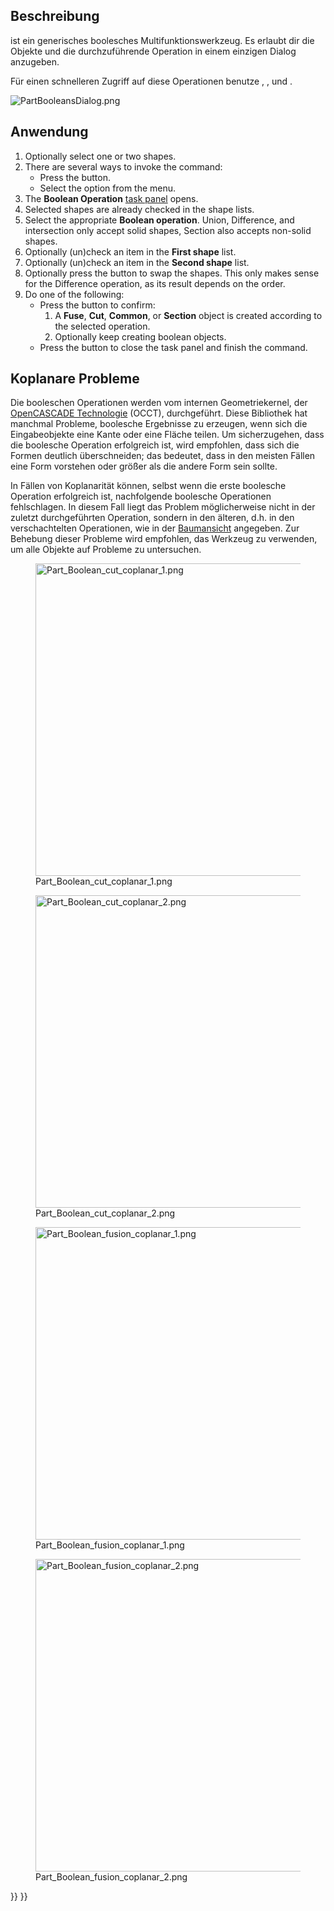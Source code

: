 <languages/>

{{Docnav/de
|[[Part_CompoundFilter/de|VerbundFiltern]]
|[[Part_Cut/de|Differenz]]
|[[Part_Workbench/de|Part]]
|IconL=Part_CompoundFilter.svg
|IconR=Part_Cut.svg
|IconC=Workbench_Part.svg
}}

{{GuiCommand/de
|Name=Part Boolean
|Name/de=Part BoolescheOperation
|MenuLocation=Formteil → Boolesche Operation → Boolesche Operation...
|Workbenches=[[Part_Workbench/de|Part]]
|SeeAlso=[[Part_Cut/de|Part Differenz]], [[Part_Fuse/de|Part Vereinigung]], [[Part_Common/de|Part Schnitt]], und [[Part_Section/de|Part Schnittkurve]]
}}

<span id="Description"></span>
==Beschreibung==

<div class="mw-translate-fuzzy">
{{Button|[[File:Part_Boolean.svg|16px]] [[Part_Boolean/de|Part BoolescheOperation]]}} ist ein generisches boolesches Multifunktionswerkzeug. Es erlaubt dir die Objekte und die durchzuführende Operation in einem einzigen Dialog anzugeben.
</div>

<div class="mw-translate-fuzzy">
Für einen schnelleren Zugriff auf diese Operationen benutze {{Button|[[File:Part_Cut.svg|16px]] [[Part_Cut/de|Part Differenz]]}}, {{Button|[[File:Part_Fuse.svg|16px]] [[Part_Fuse/de|Part Vereinigung]]}}, {{Button|[[File:Part_Common.svg|16px]] [[Part_Common/de|Part Schnitt]]}} und {{Button|[[File:Part_Section.svg|16px]] [[Part_Section/de|Part Schnittkurve]]}}.
</div>

[[File:PartBooleansDialog.png]]
{{Caption|The Boolean Operation task panel}}

<span id="Usage"></span>
==Anwendung==

# Optionally select one or two shapes.
# There are several ways to invoke the command:
#* Press the {{Button|[[Image:Part_Boolean.svg|16px|link=]] [[Part_Boolean|Boolean...]]}} button.
#* Select the {{MenuCommand|Part → Boolean → [[Image:Part_Boolean.svg|16px]] Boolean...}} option from the menu.
# The '''Boolean Operation''' [[Task_panel|task panel]] opens.
# Selected shapes are already checked in the shape lists.
# Select the appropriate '''Boolean operation'''. Union, Difference, and intersection only accept solid shapes, Section also accepts non-solid shapes.
# Optionally (un)check an item in the '''First shape''' list.
# Optionally (un)check an item in the '''Second shape''' list.
# Optionally press the {{Button|Swap selection}} button to swap the shapes. This only makes sense for the Difference operation, as its result depends on the order.
# Do one of the following:
#* Press the {{Button|Apply}} button to confirm:
#*# A '''Fuse''', '''Cut''', '''Common''', or '''Section''' object is created according to the selected operation.
#*# Optionally keep creating boolean objects.
#* Press the {{Button|Close}} button to close the task panel and finish the command.

<span id="Coplanar_problems"></span>
== Koplanare Probleme ==

Die booleschen Operationen werden vom internen Geometriekernel, der [[OpenCASCADE/de|OpenCASCADE Technologie]] (OCCT), durchgeführt. Diese Bibliothek hat manchmal Probleme, boolesche Ergebnisse zu erzeugen, wenn sich die Eingabeobjekte eine Kante oder eine Fläche teilen. Um sicherzugehen, dass die boolesche Operation erfolgreich ist, wird empfohlen, dass sich die Formen deutlich überschneiden; das bedeutet, dass in den meisten Fällen eine Form vorstehen oder größer als die andere Form sein sollte.

In Fällen von Koplanarität können, selbst wenn die erste boolesche Operation erfolgreich ist, nachfolgende boolesche Operationen fehlschlagen. In diesem Fall liegt das Problem möglicherweise nicht in der zuletzt durchgeführten Operation, sondern in den älteren, d.h. in den verschachtelten Operationen, wie in der [[Tree_view/de|Baumansicht]] angegeben. Zur Behebung dieser Probleme wird empfohlen, das Werkzeug {{Button|[[File:Part_CheckGeometry.svg|16px]] [[Part_CheckGeometry/de|Part GeometriePrüfen]]}} zu verwenden, um alle Objekte auf Probleme zu untersuchen.

[[File:Part_Boolean_cut_coplanar_1.png|500px]]

[[File:Part_Boolean_cut_coplanar_2.png|500px]]

{{Caption|Links: Bei Formen, die eine gemeinsame Fläche haben, kann eine boolesche Differenz zu falschen Ergebnissen führen. Rechts: Bei Formen, die sich deutlich überschneiden, wird ein boolescher Schnitt in den meisten Fällen erfolgreich sein.}}

[[File:Part_Boolean_fusion_coplanar_1.png|500px]]

[[File:Part_Boolean_fusion_coplanar_2.png|500px]]

{{Caption|Links: Bei Formen, die eine gemeinsame Fläche haben, kann eine boolesche Vereinigung zu falschen Ergebnissen führen. Rechts: Bei Formen, die sich deutlich überschneiden, wird die boolesche Vereinigung in den meisten Fällen erfolgreich sein.}}


{{Docnav/de
|[[Part_CompoundFilter/de|VerbundFiltern]]
|[[Part_Cut/de|Differenz]]
|[[Part_Workbench/de|Part]]
|IconL=Part_CompoundFilter.svg
|IconR=Part_Cut.svg
|IconC=Workbench_Part.svg
}}

{{Part_Tools_navi{{#translation:}}}}
{{Userdocnavi{{#translation:}}}}
